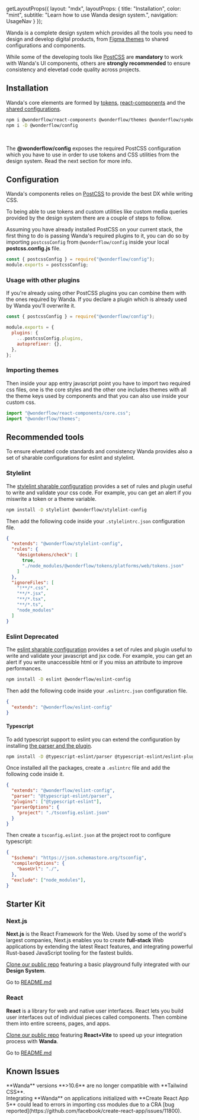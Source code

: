 
  getLayoutProps({
    layout: "mdx",
    layoutProps: {
      title: "Installation",
      color: "mint",
      subtitle: "Learn how to use Wanda design system.",
      navigation: UsageNav
    }
  });


Wanda is a complete design system which provides all the tools you need to design and develop digital products, from <a href="https://www.figma.com/file/kcYVgrOqcGIiD2jBjpP3MV/01-%E2%80%94-Themes?node-id=2%3A2" target="_blank">Figma themes</a> to shared configurations and components.

While some of the developing tools like <a href="https://postcss.org/" target="_blank">PostCSS</a> are **mandatory** to work with Wanda's UI components, others are **strongly recommended** to ensure consistency and elevetad code quality across projects.

## Installation

Wanda's core elements are formed by [tokens](/get-started/documentation/develop/design-tokens), [react-components](https://github.com/wonderflow-bv/react-components) and the [shared configurations](https://github.com/wonderflow-bv/config/).

```bash
npm i @wonderflow/react-components @wonderflow/themes @wonderflow/symbols @wonderflow/tokens
npm i -D @wonderflow/config
```

<br />

<Snackbar kind="warning">The <b>@wonderflow/config</b> exposes the required PostCSS configuration which
  you have to use in order to use tokens and CSS utilities from the design
  system. Read the next section for more info.</Snackbar>

## Configuration

Wanda's components relies on <a href="https://postcss.org/" target="_blank">PostCSS</a> to provide the best DX while writing CSS.

To being able to use tokens and custom utilities like custom media queries provided by the design system there are a couple of steps to follow.

Assuming you have already installed PostCSS on your current stack, the first thing to do is passing Wanda's required plugins to it, you can do so by importing `postcssConfig` from `@wonderflow/config` inside your local **postcss.config.js** file.

```js
const { postcssConfig } = require("@wonderflow/config");
module.exports = postcssConfig;
```

### Usage with other plugins

If you're already using other PostCSS plugins you can combine them with the ones required by Wanda. If you declare a plugin which is already used by Wanda you'll overwrite it.

```js
const { postcssConfig } = require("@wonderflow/config");

module.exports = {
  plugins: {
    ...postcssConfig.plugins,
    autoprefixer: {},
  },
};
```

### Importing themes

Then inside your app entry javascript point you have to import two required css files, one is the core styles and the other one includes themes with all the theme keys used by components and that you can also use inside your custom css.

```js
import "@wonderflow/react-components/core.css";
import "@wonderflow/themes";
```

## Recommended tools

To ensure elvetated code standards and consistency Wanda provides also a set of sharable configurations for eslint and stylelint.

### Stylelint

The [stylelint sharable configuration](https://github.com/wonderflow-bv/stylelint-config-wonderflow) provides a set of rules and plugin useful to write and validate your css code. For example, you can get an alert if you miswrite a token or a theme variable.

```bash
npm install -D stylelint @wonderflow/stylelint-config
```

Then add the following code inside your `.stylelintrc.json` configuration file.

```json
{
  "extends": "@wonderflow/stylelint-config",
  "rules": {
    "designtokens/check": [
      true,
      "./node_modules/@wonderflow/tokens/platforms/web/tokens.json"
    ]
  },
  "ignoreFiles": [
    "!**/*.css",
    "**/*.jsx",
    "**/*.tsx",
    "**/*.ts",
    "node_modules"
  ]
}
```

### Eslint <Chip color="yellow" dimension="small">Deprecated</Chip>

The [eslint sharable configuration](https://github.com/wonderflow-bv/eslint-config-wonderflow) provides a set of rules and plugin useful to write and validate your javascript and jsx code. For example, you can get an alert if you write unaccessible html or if you miss an attribute to improve performances.

```bash
npm install -D eslint @wonderflow/eslint-config
```

Then add the following code inside your `.eslintrc.json` configuration file.

```json
{
  "extends": "@wonderflow/eslint-config"
}
```

#### Typescript

To add typescript support to eslint you can extend the configuration by installing [the parser and the plugin](https://www.npmjs.com/package/@typescript-eslint/eslint-plugin).

```bash
npm install -D @typescript-eslint/parser @typescript-eslint/eslint-plugin
```

Once installed all the packages, create a `.eslintrc` file and add the following code inside it.

```json
{
  "extends": "@wonderflow/eslint-config",
  "parser": "@typescript-eslint/parser",
  "plugins": ["@typescript-eslint"],
  "parserOptions": {
    "project": "./tsconfig.eslint.json"
  }
}
```

Then create a `tsconfig.eslint.json` at the project root to configure typescript:

```json
{
  "$schema": "https://json.schemastore.org/tsconfig",
  "compilerOptions": {
    "baseUrl": "./",
  },
  "exclude": ["node_modules"],
}
```
## Starter Kit

### Next.js

**Next.js** is the React Framework for the Web. Used by some of the world's largest companies, Next.js enables you to create **full-stack** Web applications by extending the latest React features, and integrating powerful Rust-based JavaScript tooling for the fastest builds.

[Clone our public repo](https://github.com/wonderflow-bv/nextjs-wanda-playground) featuring a basic playground fully integrated with our **Design System**.

Go to [README.md](https://github.com/wonderflow-bv/nextjs-wanda-playground#readme)

### React

**React** is a library for web and native user interfaces. React lets you build user interfaces out of individual pieces called components.  Then combine them into entire screens, pages, and apps.

[Clone our public repo](https://github.com/wonderflow-bv/reactjs-wanda-playground) featuring **React+Vite** to speed up your integration process with **Wanda**.

Go to [README.md](https://github.com/wonderflow-bv/reactjs-wanda-playground#readme)

## Known Issues

<Stack rowGap={8}>
  <Stack direction='row' columnGap={8} fill={false} vAlign="start">
    <div style={{maxWidth:'30px'}}>
      <Symbol
      dimension="18"
      weight='solid'
      source="ban"
      style={{ color: 'var(--highlight-red-foreground)', marginTop: '0.25rem'}}/>
    </div>
    <Text>**Wanda** versions **>10.6** are no longer compatible with **Tailwind CSS**.</Text>
  </Stack>

  <Stack direction='row' columnGap={8} fill={false} vAlign="start">
    <div style={{maxWidth:'30px'}}>
      <Symbol
      dimension="18"
      weight='solid'
      source="ban"
    style={{ color: 'var(--highlight-red-foreground)', marginTop: '0.25rem' }}/>
    </div>
    <Text>Integrating **Wanda** on applications initialized with **Create React App 5** could lead to errors in importing css modules due to a CRA [bug reported](https://github.com/facebook/create-react-app/issues/11800).</Text>
  </Stack>
</Stack>
